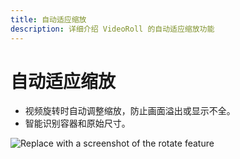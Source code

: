 ```yaml
---
title: 自动适应缩放
description: 详细介绍 VideoRoll 的自动适应缩放功能
---
```


# 自动适应缩放

- 视频旋转时自动调整缩放，防止画面溢出或显示不全。
- 智能识别容器和原始尺寸。

![Replace with a screenshot of the rotate feature](../../assets/image/video.png)
